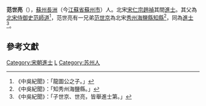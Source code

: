 '''范世亮'''（{{bd|？||？|catIdx=F}}），[[蘇州|蘇州]][[長洲縣|長洲]]（今[[江蘇省|江蘇省]][[蘇州市|蘇州市]]）人。北宋[[宋仁宗|宋仁宗]][[趙禎|趙禎]]其間[[進士|進士]]。其父為[[北宋|北宋]][[侍御史|侍御史]][[范師道|范師道]]<ref>《中吳紀聞》：「龍圖公之子。」</ref>，范世亮有一兄弟[[范世京|范世京]]為北宋[[秀州|秀州]][[海鹽縣|海鹽縣]][[知縣|知縣]]<ref>《中吳紀聞》：「知秀州海鹽縣。」</ref>，同為[[進士|進士]]<ref>《中吳紀聞》：「子世京、世亮，皆舉進士第。」</ref>。

==參考文獻==
{{wikisource|中吳紀聞}}
{{Reflist}}

{{DEFAULTSORT:Fan范}}
[[Category:宋朝進士|Category:宋朝進士]]
[[Category:范姓|L]]
[[Category:苏州人|Category:苏州人]]
{{宋朝人小作品}}